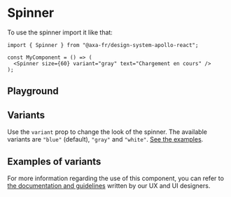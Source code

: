 
<Meta of={SpinnerStories} name="Spinner" />

# Spinner

To use the spinner import it like that:

```tsx title="test.js"
import { Spinner } from "@axa-fr/design-system-apollo-react";

const MyComponent = () => (
  <Spinner size={60} variant="gray" text="Chargement en cours" />
);
```

## Playground

<Canvas of={SpinnerStories.SpinnerStory} />

<Controls of={SpinnerStories.SpinnerStory} />

## Variants

Use the `variant` prop to change the look of the spinner. The available variants are `"blue"` (default), `"gray"` and `"white"`. [See the examples](#examples-of-variants).

## Examples of variants

<Canvas of={SpinnerStories.MultiExamples} layout="fullscreen" />

For more information regarding the use of this component, you can refer to [the documentation and guidelines](https://zeroheight.com/54c5bd254/v/latest/p/892d26-spinner/b/44fc87) written by our UX and UI designers.
